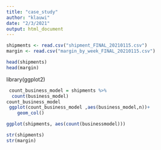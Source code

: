 ```yaml
---
title: "case_study"
author: "klauwi"
date: "2/3/2021"
output: html_document
---
```


```r
shipments <- read.csv("shipment_FINAL_20210115.csv")
margin <- read.csv("margin_by_week_FINAL_20210115.csv")

head(shipments)
head(margin)
```

library(ggplot2)
```r
 count_business_model = shipments %>%
  count(business_model)
count_business_model
 ggplot(count_business_model ,aes(business_model,n))+
    geom_col()
```

```r
ggplot(shipments, aes(count(businessmodel)))

```


```r
str(shipments)
str(margin)
```